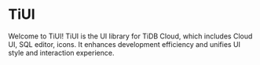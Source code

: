 # TiUI

Welcome to TiUI! TiUI is the UI library for TiDB Cloud, which includes Cloud UI, SQL editor, icons. It enhances development efficiency and unifies UI style and interaction experience.
